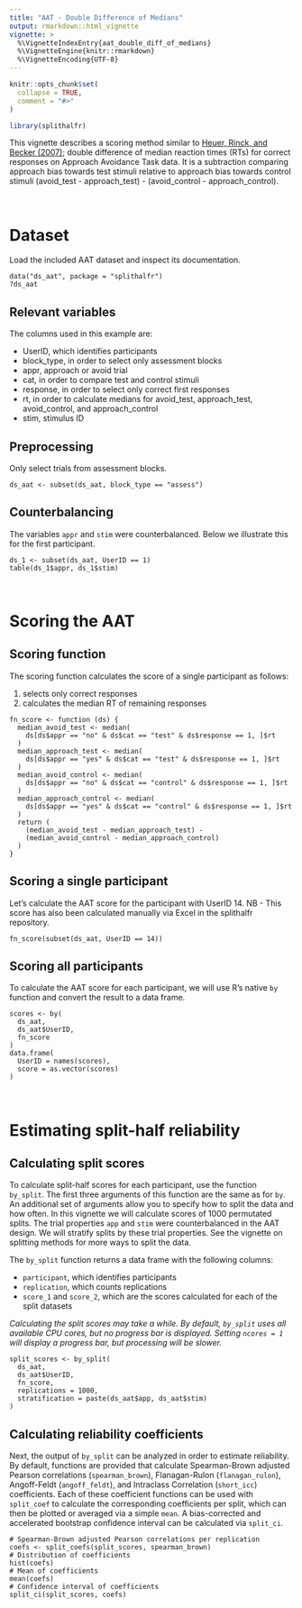 ```yaml
---
title: "AAT - Double Difference of Medians"
output: rmarkdown::html_vignette
vignette: >
  %\VignetteIndexEntry{aat_double_diff_of_medians}
  %\VignetteEngine{knitr::rmarkdown}
  %\VignetteEncoding{UTF-8}
---
```


```r
knitr::opts_chunk$set(
  collapse = TRUE,
  comment = "#>"
)
```

```r
library(splithalfr)
```
This vignette describes a scoring method similar to [Heuer, Rinck, and Becker (2007)](https://doi.org/10.1016/j.brat.2007.08.010); double difference of median reaction times (RTs) for correct responses on Approach Avoidance Task data. It is a subtraction comparing approach bias towards test stimuli relative to approach bias towards control stimuli (avoid_test - approach_test) - (avoid_control - approach_control).

<br />

# Dataset
Load the included AAT dataset and inspect its documentation.
```
data("ds_aat", package = "splithalfr")
?ds_aat
```

## Relevant variables
The columns used in this example are:

* UserID, which identifies participants
* block_type, in order to select only assessment blocks
* appr, approach or avoid trial
* cat, in order to compare test and control stimuli
* response, in order to select only correct first responses
* rt, in order to calculate medians for avoid_test, approach_test, avoid_control, and approach_control
* stim, stimulus ID

## Preprocessing
Only select trials from assessment blocks. 
```
ds_aat <- subset(ds_aat, block_type == "assess")
```

## Counterbalancing
The variables `appr` and `stim` were counterbalanced. Below we illustrate this for the first participant.
```
ds_1 <- subset(ds_aat, UserID == 1)
table(ds_1$appr, ds_1$stim)
```

<br />


# Scoring the AAT

## Scoring function

The scoring function calculates the score of a single participant as follows:

1. selects only correct responses
2. calculates the median RT of remaining responses

```
fn_score <- function (ds) {
  median_avoid_test <- median(
    ds[ds$appr == "no" & ds$cat == "test" & ds$response == 1, ]$rt
  )
  median_approach_test <- median(
    ds[ds$appr == "yes" & ds$cat == "test" & ds$response == 1, ]$rt
  )
  median_avoid_control <- median(
    ds[ds$appr == "no" & ds$cat == "control" & ds$response == 1, ]$rt
  )
  median_approach_control <- median(
    ds[ds$appr == "yes" & ds$cat == "control" & ds$response == 1, ]$rt
  )
  return (
    (median_avoid_test - median_approach_test) - 
    (median_avoid_control - median_approach_control)
  )
}
```    

## Scoring a single participant
Let's calculate the AAT score for the participant with UserID 14. NB - This score has also been calculated manually via Excel in the splithalfr repository.
```
fn_score(subset(ds_aat, UserID == 14))
```

## Scoring all participants
To calculate the AAT score for each participant, we will use R's native `by` function and convert the result to a data frame.
```
scores <- by(
  ds_aat,
  ds_aat$UserID,
  fn_score
)
data.frame(
  UserID = names(scores),
  score = as.vector(scores)
)
```

<br />

# Estimating split-half reliability

## Calculating split scores
To calculate split-half scores for each participant, use the function `by_split`. The first three arguments of this function are the same as for `by`. An additional set of arguments allow you to specify how to split the data and how often. In this vignette we will calculate scores of 1000 permutated splits. The trial properties `app` and `stim` were counterbalanced in the AAT design. We will stratify splits by these trial properties. See the vignette on splitting methods for more ways to split the data.

The `by_split` function returns a data frame with the following columns:

* `participant`, which identifies participants
* `replication`, which counts replications
* `score_1` and `score_2`, which are the scores calculated for each of the split datasets

*Calculating the split scores may take a while. By default, `by_split` uses all available CPU cores, but no progress bar is displayed. Setting `ncores = 1` will display a progress bar, but processing will be slower.*

```
split_scores <- by_split(
  ds_aat,
  ds_aat$UserID,
  fn_score,
  replications = 1000,
  stratification = paste(ds_aat$app, ds_aat$stim)
)
```

## Calculating reliability coefficients
Next, the output of `by_split` can be analyzed in order to estimate reliability. By default, functions are provided that calculate Spearman-Brown adjusted Pearson correlations (`spearman_brown`), Flanagan-Rulon (`flanagan_rulon`), Angoff-Feldt (`angoff_feldt`), and Intraclass Correlation (`short_icc`) coefficients. Each of these coefficient functions can be used with `split_coef` to calculate the corresponding coefficients per split, which can then be plotted or averaged via a simple `mean`. A bias-corrected and accelerated bootstrap confidence interval can be calculated via `split_ci`.

```
# Spearman-Brown adjusted Pearson correlations per replication
coefs <- split_coefs(split_scores, spearman_brown)
# Distribution of coefficients
hist(coefs)
# Mean of coefficients
mean(coefs)
# Confidence interval of coefficients
split_ci(split_scores, coefs)
```
